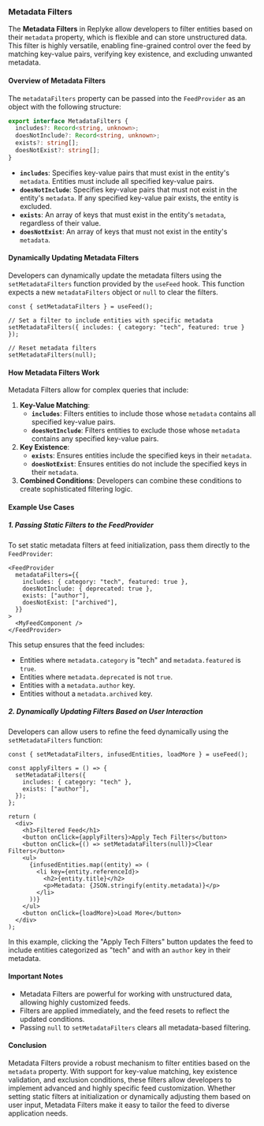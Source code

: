 
### Metadata Filters

The **Metadata Filters** in Replyke allow developers to filter entities based on their `metadata` property, which is flexible and can store unstructured data. This filter is highly versatile, enabling fine-grained control over the feed by matching key-value pairs, verifying key existence, and excluding unwanted metadata.

#### **Overview of Metadata Filters**

The `metadataFilters` property can be passed into the `FeedProvider` as an object with the following structure:

```typescript
export interface MetadataFilters {
  includes?: Record<string, unknown>;
  doesNotInclude?: Record<string, unknown>;
  exists?: string[];
  doesNotExist?: string[];
}

```

-   **`includes`**: Specifies key-value pairs that must exist in the entity's `metadata`. Entities must include all specified key-value pairs.
-   **`doesNotInclude`**: Specifies key-value pairs that must not exist in the entity's `metadata`. If any specified key-value pair exists, the entity is excluded.
-   **`exists`**: An array of keys that must exist in the entity's `metadata`, regardless of their value.
-   **`doesNotExist`**: An array of keys that must not exist in the entity's `metadata`.

#### **Dynamically Updating Metadata Filters**

Developers can dynamically update the metadata filters using the `setMetadataFilters` function provided by the `useFeed` hook. This function expects a new `metadataFilters` object or `null` to clear the filters.

```tsx
const { setMetadataFilters } = useFeed();

// Set a filter to include entities with specific metadata
setMetadataFilters({ includes: { category: "tech", featured: true } });

// Reset metadata filters
setMetadataFilters(null);

```

#### **How Metadata Filters Work**

Metadata Filters allow for complex queries that include:

1.  **Key-Value Matching**:
    -   **`includes`**: Filters entities to include those whose `metadata` contains all specified key-value pairs.
    -   **`doesNotInclude`**: Filters entities to exclude those whose `metadata` contains any specified key-value pairs.
2.  **Key Existence**:
    -   **`exists`**: Ensures entities include the specified keys in their `metadata`.
    -   **`doesNotExist`**: Ensures entities do not include the specified keys in their `metadata`.
3.  **Combined Conditions**: Developers can combine these conditions to create sophisticated filtering logic.

#### **Example Use Cases**

##### **1. Passing Static Filters to the FeedProvider**

To set static metadata filters at feed initialization, pass them directly to the `FeedProvider`:

```tsx
<FeedProvider
  metadataFilters={{
    includes: { category: "tech", featured: true },
    doesNotInclude: { deprecated: true },
    exists: ["author"],
    doesNotExist: ["archived"],
  }}
>
  <MyFeedComponent />
</FeedProvider>

```

This setup ensures that the feed includes:

-   Entities where `metadata.category` is "tech" and `metadata.featured` is `true`.
-   Entities where `metadata.deprecated` is not `true`.
-   Entities with a `metadata.author` key.
-   Entities without a `metadata.archived` key.

##### **2. Dynamically Updating Filters Based on User Interaction**

Developers can allow users to refine the feed dynamically using the `setMetadataFilters` function:

```tsx
const { setMetadataFilters, infusedEntities, loadMore } = useFeed();

const applyFilters = () => {
  setMetadataFilters({
    includes: { category: "tech" },
    exists: ["author"],
  });
};

return (
  <div>
    <h1>Filtered Feed</h1>
    <button onClick={applyFilters}>Apply Tech Filters</button>
    <button onClick={() => setMetadataFilters(null)}>Clear Filters</button>
    <ul>
      {infusedEntities.map((entity) => (
        <li key={entity.referenceId}>
          <h2>{entity.title}</h2>
          <p>Metadata: {JSON.stringify(entity.metadata)}</p>
        </li>
      ))}
    </ul>
    <button onClick={loadMore}>Load More</button>
  </div>
);

```

In this example, clicking the "Apply Tech Filters" button updates the feed to include entities categorized as "tech" and with an `author` key in their metadata.

#### **Important Notes**

-   Metadata Filters are powerful for working with unstructured data, allowing highly customized feeds.
-   Filters are applied immediately, and the feed resets to reflect the updated conditions.
-   Passing `null` to `setMetadataFilters` clears all metadata-based filtering.

#### **Conclusion**

Metadata Filters provide a robust mechanism to filter entities based on the `metadata` property. With support for key-value matching, key existence validation, and exclusion conditions, these filters allow developers to implement advanced and highly specific feed customization. Whether setting static filters at initialization or dynamically adjusting them based on user input, Metadata Filters make it easy to tailor the feed to diverse application needs.